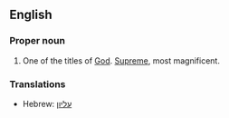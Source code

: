 ==English==
===Proper noun===
#One of the titles of [[God]].  [[Supreme]], most magnificent.

===Translations===
*Hebrew: [[עליון]]